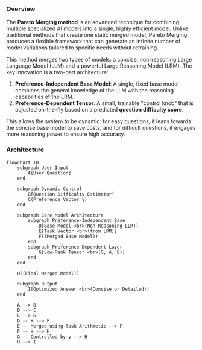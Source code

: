 ### Overview

The **Pareto Merging method** is an advanced technique for combining multiple specialized AI models into a single, highly efficient model. Unlike traditional methods that create one static merged model, Pareto Merging produces a flexible framework that can generate an infinite number of model variations tailored to specific needs without retraining.

This method merges two types of models: a concise, non-reasoning Large Language Model (LLM) and a powerful Large Reasoning Model (LRM). The key innovation is a two-part architecture:
1.  **Preference-Independent Base Model**: A single, fixed base model combines the general knowledge of the LLM with the reasoning capabilities of the LRM.
2.  **Preference-Dependent Tensor**: A small, trainable "control knob" that is adjusted on-the-fly based on a predicted **question difficulty score**.

This allows the system to be dynamic: for easy questions, it leans towards the concise base model to save costs, and for difficult questions, it engages more reasoning power to ensure high accuracy.

### Architecture
```mermaid
flowchart TD
    subgraph User Input
        A[User Question]
    end

    subgraph Dynamic Control
        B[Question Difficulty Estimator]
        C(Preference Vector γ)
    end

    subgraph Core Model Architecture
        subgraph Preference-Independent Base
            D[Base Model <br>(Non-Reasoning LLM)]
            E[Task Vector <br>(from LRM)]
            F((Merged Base Model))
        end
        subgraph Preference-Dependent Layer
            G[Low-Rank Tensor <br>(G, A, B)]
        end
    end

    H((Final Merged Model))

    subgraph Output
        I[Optimized Answer <br>(Concise or Detailed)]
    end

    A --> B
    B --> C
    C --> G
    D -- + --> F
    E -- Merged using Task Arithmetic --> F
    F -- + --> H
    G -- Controlled by γ --> H
    H --> I
```

